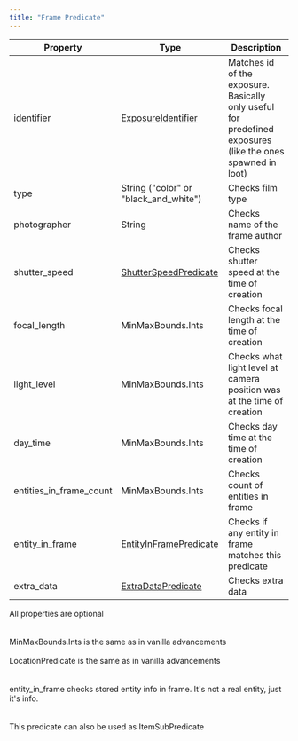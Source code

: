 ```yaml
---
title: "Frame Predicate"
---
```


| Property | Type | Description |
|-|-|-|
| identifier | [ExposureIdentifier](../components/exposure_identifier) | Matches id of the exposure. Basically only useful for predefined exposures (like the ones spawned in loot) |
| type | String ("color" or "black_and_white") | Checks film type |
| photographer | String | Checks name of the frame author |
| shutter_speed | [ShutterSpeedPredicate](shutter_speed_predicate) | Checks shutter speed at the time of creation |
| focal_length | MinMaxBounds.Ints | Checks focal length at the time of creation |
| light_level | MinMaxBounds.Ints | Checks what light level at camera position was at the time of creation |
| day_time | MinMaxBounds.Ints | Checks day time at the time of creation |
| entities_in_frame_count | MinMaxBounds.Ints | Checks count of entities in frame |
| entity_in_frame | [EntityInFramePredicate](entity_in_frame_predicate) | Checks if any entity in frame matches this predicate |
| extra_data | [ExtraDataPredicate](extra_data_predicate) | Checks extra data |

<div name='NOTE' style={{ display: 'inline-block', margin: '2px' }}>
    <div style={{ display: 'flex', alignItems: 'top', backgroundColor: '#232425', borderRadius: '6px', padding: '8px 12px' }}>
      <RocketIcon style={{ color: '#F4EFE9', marginRight: '8px' }} width={20} />
      <span style={{ color: '#F4EFE9', fontSize: '15px' }}>All properties are optional</span>
    </div>
</div><br/><br/>

<div name='INFO' style={{ display: 'inline-block', margin: '2px' }}>
    <div style={{ display: 'flex', alignItems: 'top', backgroundColor: '#21252b', borderRadius: '6px', padding: '8px 12px' }}>
      <InfoIcon style={{ color: '#63b3eb', marginRight: '8px' }} width={20} />
      <span style={{ color: '#63b3eb', fontSize: '15px' }}>MinMaxBounds.Ints is the same as in vanilla advancements</span>
    </div>
</div><br/>
<div name='INFO' style={{ display: 'inline-block', margin: '2px' }}>
    <div style={{ display: 'flex', alignItems: 'top', backgroundColor: '#21252b', borderRadius: '6px', padding: '8px 12px' }}>
      <InfoIcon style={{ color: '#63b3eb', marginRight: '8px' }} width={20} />
      <span style={{ color: '#63b3eb', fontSize: '15px' }}>LocationPredicate is the same as in vanilla advancements</span>
    </div>
</div><br/><br/>

<div name='INFO' style={{ display: 'inline-block', margin: '2px' }}>
    <div style={{ display: 'flex', alignItems: 'top', backgroundColor: '#21252b', borderRadius: '6px', padding: '8px 12px' }}>
      <InfoIcon style={{ color: '#63b3eb', marginRight: '8px' }} width={20} />
      <span style={{ color: '#63b3eb', fontSize: '15px' }}>entity_in_frame checks stored entity info in frame. It's not a real entity, just it's info.</span>
    </div>
</div><br/><br/>

<div name='NOTE' style={{ display: 'inline-block', margin: '2px' }}>
    <div style={{ display: 'flex', alignItems: 'top', backgroundColor: '#232425', borderRadius: '6px', padding: '8px 12px' }}>
      <RocketIcon style={{ color: '#F4EFE9', marginRight: '8px' }} width={20} />
      <span style={{ color: '#F4EFE9', fontSize: '15px' }}>This predicate can also be used as ItemSubPredicate</span>
    </div>
</div>